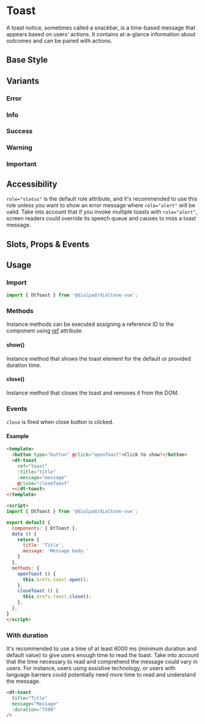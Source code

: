 
# Toast

<Subtitle>
  A toast notice, sometimes called a snackbar, is a time-based message that appears based on users' actions.
  It contains at-a-glance information about outcomes and can be paired with actions.
</Subtitle>

## Base Style

<Canvas>
  <Story id="components-toast--default" />
</Canvas>

## Variants

### Error

<Canvas>
  <Story id="components-toast--error" />
</Canvas>

### Info

<Canvas>
  <Story id="components-toast--info" />
</Canvas>

### Success

<Canvas>
  <Story id="components-toast--success" />
</Canvas>

### Warning

<Canvas>
  <Story id="components-toast--warning" />
</Canvas>

### Important

<Canvas>
  <Story id="components-toast--important" />
</Canvas>

## Accessibility

`role="status"` is the default role attribute, and it's recommended to use this role unless you want to show an
error message where `role="alert"` will be valid. Take into account that if you invoke multiple toasts
with `role="alert"`, screen readers could override its speech queue and causes to miss a toast message.

## Slots, Props & Events

<ArgsTable story={PRIMARY_STORY} />

## Usage

### Import

```jsx
import { DtToast } from '@dialpad/dialtone-vue';
```

### Methods

Instance methods can be executed assigning a reference ID to the component using
[ref](https://v3.vuejs.org/guide/component-template-refs.html) attribute.

#### show()

Instance method that shows the toast element for the default or provided duration time.

#### close()

Instance method that closes the toast and removes it from the DOM.

### Events

`close` is fired when close button is clicked.

#### Example

```html
<template>
  <button type="button" @click="openToast">Click to show!</button>
  <dt-toast
    ref="toast"
    :title="title"
    :message="message"
    @close="closeToast"
  ></dt-toast>
</template>

<script>
import { DtToast } from '@dialpad/dialtone-vue';

export default {
  components: { DtToast },
  data () {
    return {
      title: 'Title',
      message: 'Message body.'
    }
  },
  methods: {
    openToast () {
      this.$refs.toast.open();
    },
    closeToast () {
      this.$refs.toast.close();
    },
  },
}
</script>
```

### With duration

It's recommended to use a time of at least 6000 ms (minimum duration and default value) to give users enough time
to read the toast. Take into account that the time necessary to read and comprehend the message could vary in users.
For instance, users using assistive technology, or users with language barriers could potentially need more time to
read and understand the message.

```html
<dt-toast
  title="Title"
  message="Message"
  :duration="7500"
/>
```
